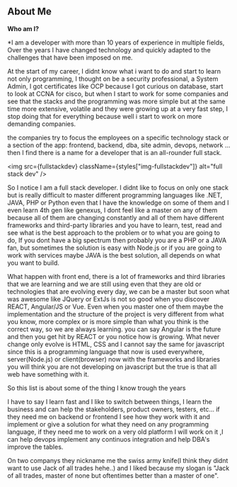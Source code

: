 
<div className={styles.Document}>

## About Me

**Who am I?**

*I am a developer with more than 10 years of experience in multiple fields, Over the years I have changed technology and quickly adapted to the challenges that have been imposed on me.

At the start of my career, I didnt know what i want to do and start to learn not only programming, I thought on be a security professional, a System Admin, I got certificates like OCP because I got curious on database, start to look at CCNA for cisco, 
but when I start to work for some companies and see that the stacks and the programming was more simple but at the same time more extensive, volatile and they were growing up at a very fast step, I stop doing that for everything because well i start to work on more demanding companies.

the companies try to focus the employees on a specific technology stack or a section of the app: frontend, backend, dba, site admin, devops, network ... then I find there is a name for a developer that is an all-rounder full stack.

  <img src={fullstackdev} className={styles["img-fullstackdev"]} alt="full stack dev" />

So I notice I am a full stack developer.
I didnt like to focus on only one stack but is really difficult to master different programming languages like .NET, JAVA, PHP or Python even that I have the knowledge on some of them and I even learn 4th gen like genexus, 
I dont feel like a master on any of them because all of them are changing constantly and all of them have different frameworks and third-party libraries and you have to learn, test, read and see what is the best approach to the problem or to what you are going to do,
If you dont have a big spectrum then probably you are a PHP or a JAVA fan, but sometimes the solution is easy with Node.js or if you are going to work with services maybe JAVA is the best solution, all depends on what you want to build.

What happen with front end, there is a lot of frameworks and third libraries that we are learning and we are still using even that they are old or technologies that are evolving every day, we can be a master but soon what was awesome like JQuery or ExtJs is not so good when you discover REACT, Angular/JS or Vue.
Even when you master one of them maybe the implementation and the structure of the project is very different from what you know, more complex or is more simple than what you think is the correct way, so we are always learning. you can say Angular is the future and then you get hit by REACT or you notice how is growing. 
What never change only evolve is HTML, CSS and I cannot say the same for javascript since this is a programming language that now is used everywhere, server(Node.js) or client(browser) now with the frameworks and libraries you will think you are not developing on javascript but the true is that all web have something with it.

So this list is about some of the thing I know trough the years 

I have to say I learn fast and I like to switch between things, I learn the business and can help the stakeholders, product owners, testers, etc... if they need me on backend or frontend I see how they work with it and implement or give a solution for what they need on any programming language, 
if they need me to work on a very old platform I will work on it ,I can help devops implement any continuos integration and help DBA's improve the tables.

On two companys they nickname me the swiss army knife(I think they didnt want to use Jack of all trades hehe..) and I liked because my slogan is 
"Jack of all trades, master of none but oftentimes better than a master of one".
</div>
